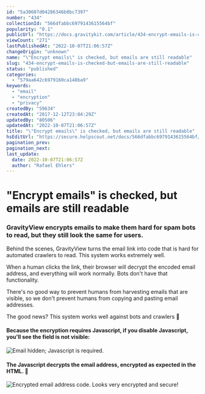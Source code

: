 ```yaml
---
id: "5a30607d04286346b0bc7397"
number: "434"
collectionId: "566dfabbc6979143615564bf"
popularity: "0.1"
publicUrl: "https://docs.gravitykit.com/article/434-encrypt-emails-is-checked-but-emails-are-still-readable"
viewCount: "271"
lastPublishedAt: "2022-10-07T21:06:57Z"
changeOrigin: "unknown"
name: "\"Encrypt emails\" is checked, but emails are still readable"
slug: "434-encrypt-emails-is-checked-but-emails-are-still-readable"
status: "published"
categories: 
  - "579aa642c6979160ca148ba9"
keywords: 
  - "email"
  - "encryption"
  - "privacy"
createdBy: "59634"
createdAt: "2017-12-12T23:04:29Z"
updatedBy: "80506"
updatedAt: "2022-10-07T21:06:57Z"
title: "\"Encrypt emails\" is checked, but emails are still readable"
hsEditUrl: "https://secure.helpscout.net/docs/566dfabbc6979143615564bf/article/5a30607d04286346b0bc7397"
pagination_prev: 
pagination_next: 
last_update:
  date: 2022-10-07T21:06:57Z
  author: "Rafael Ehlers"
---
```


# "Encrypt emails" is checked, but emails are still readable

###  GravityView encrypts emails to make them hard for spam bots to read, but they still look the same for users. 

Behind the scenes, GravityView turns the email link into code that is hard for automated crawlers to read. This system works extremely well.

When a human clicks the link, their browser will decrypt the encoded email address, and everything will work normally. Bots don't have that functionality.

There's no good way to prevent humans from harvesting emails that are visible, so we don't prevent humans from copying and pasting email addresses.

The good news? This system works well against bots and crawlers 🤖

####  Because the encryption requires Javascript, if you disable Javascript, you'll see the field is not visible: 

![Email hidden; Javascript is required.](http://share.gravityview.co/10FVIx/3OQ3r1CF+)

####  The Javascript decrypts the email address, encrypted as expected in the HTML. 🔐 

![Encrypted email address code. Looks very encrypted and secure!](http://share.gravityview.co/ZOJYTw/wu7bLXXe+)